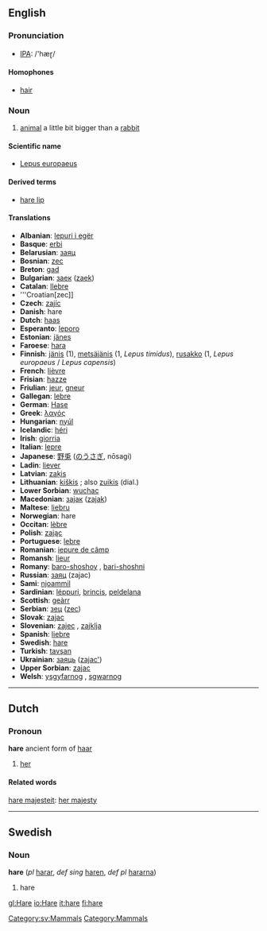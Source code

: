 ==English==

=== Pronunciation ===
*[[w:IPA|IPA]]: /'hæɽ/

====Homophones====
*[[hair]]

=== Noun ===
{{en-noun-reg}}

# [[animal]] a little bit bigger than a [[rabbit]]

====Scientific name====
*[[Lepus europaeus]]

====Derived terms====
*[[hare lip]]

==== Translations ====
*'''Albanian''': [[lepuri i egër]]
*'''Basque''': [[erbi]]
*'''Belarusian''': [[заяц]]
*'''Bosnian''': [[zec]]
*'''Breton''': [[gad]]
*'''Bulgarian''': [[заек]] ([[zaek]])
*'''Catalan''': [[llebre]]
*'''Croatian[zec]]
*'''Czech''': [[zajíc]]
*'''Danish''': hare {{c}}
*'''Dutch''': [[haas]] {{m}}
*'''Esperanto''': [[leporo]]
*'''Estonian''': [[jänes]]
*'''Faroese''': [[hara]]
*'''Finnish''': [[jänis]] (1), [[metsäjänis]] (1, ''Lepus timidus''), [[rusakko]] (1, ''Lepus europaeus'' / ''Lepus capensis'')
*'''French''': [[lièvre]] {{m}}
*'''Frisian''': [[hazze]]
*'''Friulian''': [[jeur]], [[gneur]]
*'''Gallegan''': [[lebre]]
*'''German''': [[Hase]] {{m}}
*'''Greek''': [[λαγός]]
*'''Hungarian''': [[nyúl]]
*'''Icelandic''': [[héri]]
*'''Irish''': [[giorria]]
*'''Italian''': [[lepre]]
*'''Japanese''': [[野兎]] ([[のうさぎ]], nōsagi)
*'''Ladin''': [[liever]]
*'''Latvian''': [[zaķis]]
*'''Lithuanian''': [[kiškis]] {{m}}; also [[zuikis]] {{m}} (dial.)
*'''Lower Sorbian''': [[wuchac]]
*'''Macedonian''': [[заjак]] ([[zajak]])
*'''Maltese''': [[liebru]]
*'''Norwegian''': hare {{m}}
*'''Occitan''': [[lèbre]]
*'''Polish''': [[zając]]
*'''Portuguese''': [[lebre]]
*'''Romanian''': [[iepure de câmp]]
*'''Romansh''': [[lieur]]
*'''Romany''': [[baro-shoshoy]] {{m}}, [[bari-shoshni]] {{f}}
*'''Russian''': [[заяц]] (zajac)
*'''Sami''': [[njoammil]]
*'''Sardinian''': [[léppuri]], [[brincis]], [[peldelana]]
*'''Scottish''': [[geàrr]]
*'''Serbian''': [[зец]] ([[zec]])
*'''Slovak''': [[zajac]]
*'''Slovenian''': [[zajec]] {{m}}, [[zajklja]] {{f}}
*'''Spanish''': [[liebre]] {{m}}
*'''Swedish''': [[hare#Swedish|hare]] {{c}}
*'''Turkish''': [[tavşan]]
*'''Ukrainian''': [[заяць]] ([[zajac']])
*'''Upper Sorbian''': [[zajac]]
*'''Welsh''': [[ysgyfarnog]] {{f}}, [[sgwarnog]] {{f}}

----

==Dutch==
===Pronoun===
'''hare''' ancient form of [[haar]]

# [[her]]

====Related words====
[[hare majesteit]]: [[her majesty]]

----

==Swedish==
===Noun===
'''hare''' {{c}} (''pl'' [[harar]], ''def sing'' [[haren]], ''def pl'' [[hararna]])

#hare


[[Category:sv:Mammals]]
[[Category:Mammals]]

[[gl:Hare]]
[[io:Hare]]
[[it:hare]]
[[fi:hare]]